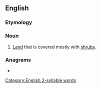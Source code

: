 ==English==

===Etymology===
{{compound|shrub|land|lang=en}}

===Noun===
{{en-noun}}

# {{lb|en|mostly plural}} [[land|Land]] that is covered mostly with [[shrub]]s.

===Anagrams===
* {{anagrams|en|a=abdhlnrsu|brushland}}

[[Category:English 2-syllable words]]